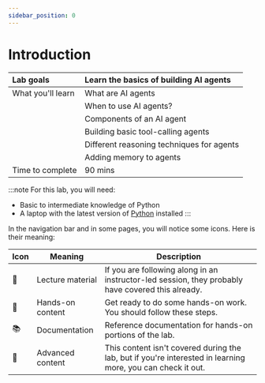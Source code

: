```yaml
---
sidebar_position: 0
---
```


# Introduction


|Lab goals|Learn the basics of building AI agents|
|:-|:-|
|What you'll learn|What are AI agents |
||When to use AI agents?|
||Components of an AI agent|
||Building basic tool-calling agents|
||Different reasoning techniques for agents|
||Adding memory to agents|
|Time to complete|90 mins|

:::note
For this lab, you will need:
* Basic to intermediate knowledge of Python
* A laptop with the latest version of [Python](https://www.python.org/downloads/) installed
:::

In the navigation bar and in some pages, you will notice some icons. Here is their meaning:

|Icon|Meaning| Description
|-|-|-|
|📘|Lecture material|If you are following along in an instructor-led session, they probably have covered this already.|
|👐|Hands-on content|Get ready to do some hands-on work. You should follow these steps.|
|📚|Documentation| Reference documentation for hands-on portions of the lab.|
|🦹|Advanced content|This content isn't covered during the lab, but if you're interested in learning more, you can check it out.|